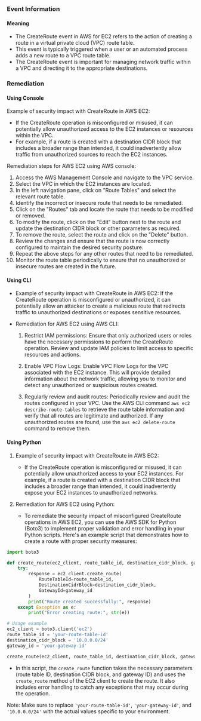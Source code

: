 
### Event Information

#### Meaning

- The CreateRoute event in AWS for EC2 refers to the action of creating a route in a virtual private cloud (VPC) route table.
- This event is typically triggered when a user or an automated process adds a new route to a VPC route table.
- The CreateRoute event is important for managing network traffic within a VPC and directing it to the appropriate destinations.

### Remediation

#### Using Console

Example of security impact with CreateRoute in AWS EC2:
- If the CreateRoute operation is misconfigured or misused, it can potentially allow unauthorized access to the EC2 instances or resources within the VPC.
- For example, if a route is created with a destination CIDR block that includes a broader range than intended, it could inadvertently allow traffic from unauthorized sources to reach the EC2 instances.

Remediation steps for AWS EC2 using AWS console:
1. Access the AWS Management Console and navigate to the VPC service.
2. Select the VPC in which the EC2 instances are located.
3. In the left navigation pane, click on "Route Tables" and select the relevant route table.
4. Identify the incorrect or insecure route that needs to be remediated.
5. Click on the "Routes" tab and locate the route that needs to be modified or removed.
6. To modify the route, click on the "Edit" button next to the route and update the destination CIDR block or other parameters as required.
7. To remove the route, select the route and click on the "Delete" button.
8. Review the changes and ensure that the route is now correctly configured to maintain the desired security posture.
9. Repeat the above steps for any other routes that need to be remediated.
10. Monitor the route table periodically to ensure that no unauthorized or insecure routes are created in the future.

#### Using CLI

- Example of security impact with CreateRoute in AWS EC2: If the CreateRoute operation is misconfigured or unauthorized, it can potentially allow an attacker to create a malicious route that redirects traffic to unauthorized destinations or exposes sensitive resources.

- Remediation for AWS EC2 using AWS CLI:
  1. Restrict IAM permissions: Ensure that only authorized users or roles have the necessary permissions to perform the CreateRoute operation. Review and update IAM policies to limit access to specific resources and actions.
  
  2. Enable VPC Flow Logs: Enable VPC Flow Logs for the VPC associated with the EC2 instance. This will provide detailed information about the network traffic, allowing you to monitor and detect any unauthorized or suspicious routes created.
  
  3. Regularly review and audit routes: Periodically review and audit the routes configured in your VPC. Use the AWS CLI command `aws ec2 describe-route-tables` to retrieve the route table information and verify that all routes are legitimate and authorized. If any unauthorized routes are found, use the `aws ec2 delete-route` command to remove them.

#### Using Python

1. Example of security impact with CreateRoute in AWS EC2:
   - If the CreateRoute operation is misconfigured or misused, it can potentially allow unauthorized access to your EC2 instances. For example, if a route is created with a destination CIDR block that includes a broader range than intended, it could inadvertently expose your EC2 instances to unauthorized networks.

2. Remediation for AWS EC2 using Python:
   - To remediate the security impact of misconfigured CreateRoute operations in AWS EC2, you can use the AWS SDK for Python (Boto3) to implement proper validation and error handling in your Python scripts. Here's an example script that demonstrates how to create a route with proper security measures:

```python
import boto3

def create_route(ec2_client, route_table_id, destination_cidr_block, gateway_id):
    try:
        response = ec2_client.create_route(
            RouteTableId=route_table_id,
            DestinationCidrBlock=destination_cidr_block,
            GatewayId=gateway_id
        )
        print("Route created successfully:", response)
    except Exception as e:
        print("Error creating route:", str(e))

# Usage example
ec2_client = boto3.client('ec2')
route_table_id = 'your-route-table-id'
destination_cidr_block = '10.0.0.0/24'
gateway_id = 'your-gateway-id'

create_route(ec2_client, route_table_id, destination_cidr_block, gateway_id)
```

   - In this script, the `create_route` function takes the necessary parameters (route table ID, destination CIDR block, and gateway ID) and uses the `create_route` method of the EC2 client to create the route. It also includes error handling to catch any exceptions that may occur during the operation.

Note: Make sure to replace `'your-route-table-id'`, `'your-gateway-id'`, and `'10.0.0.0/24'` with the actual values specific to your environment.

